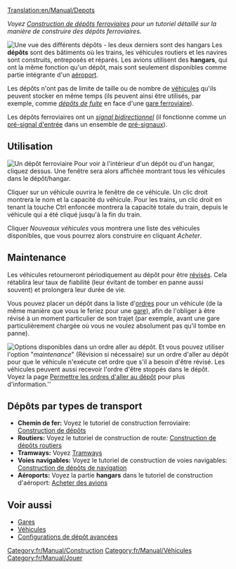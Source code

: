 [[Translation:en/Manual/Depots]]

''Voyez [[fr/Manual/Construction de dépôts|Construction de dépôts ferroviaires]] pour un tutoriel détaillé sur la manière de construire des dépôts ferroviaires.''

[[File:en/Manual/Depots.png|frame|left|Une vue des différents dépôts - les deux derniers sont des hangars]]
Les '''dépôts''' sont des bâtiments où les trains, les véhicules routiers et les navires sont construits, entreposés et réparés. Les avions utilisent des '''hangars''', qui ont la même fonction qu'un dépôt, mais sont seulement disponibles comme partie intégrante d'un [[fr/Manual/Aéroports|aéroport]].

Les dépôts n'ont pas de limite de taille ou de nombre de [[fr/Manual/Véhicules|véhicules]] qu'ils peuvent stocker en même temps (ils peuvent ainsi être utilisés, par exemple, comme [[fr/Manual/Gares ferroviaires#depots-d-evitement|''dépôts de fuite'']] en face d'une [[fr/Manual/Gares ferroviaires|gare ferroviaire]]).

Les dépôts ferroviaires ont un [[fr/Manual/Signaux#signaux-a-double-sens|''signal bidirectionnel'']] (il fonctionne comme un [[fr/Manual/Signaux#pre-signaux-d-entree|pré-signal d'entrée]] dans un ensemble de [[fr/Manual/Signaux#signaux-dependants|pré-signaux]]).

==Utilisation==
[[File:en/Manual/RailwayDepotWindow.png|frame|Un dépôt ferroviaire]]
Pour voir à l'intérieur d'un dépôt ou d'un hangar, cliquez dessus. Une fenêtre sera alors affichée montrant tous les véhicules dans le dépôt/hangar.

Cliquer sur un véhicule ouvrira le fenêtre de ce véhicule. Un clic droit montrera le nom et la capacité du véhicule. Pour les trains, un clic droit en tenant la touche Ctrl enfoncée montrera la capacité totale du train, depuis le véhicule qui a été cliqué jusqu'à la fin du train.

Cliquer ''Nouveaux véhicules'' vous montrera une liste des véhicules disponibles, que vous pourrez alors construire en cliquant ''Acheter''.

==Maintenance==
Les véhicules retourneront périodiquement au dépôt pour être [[fr/Manual/Maintenance|révisés]]. Cela rétablira leur taux de fiabilité (leur évitant de tomber en panne aussi souvent) et prolongera leur durée de vie.

Vous pouvez placer un dépôt dans la liste d'[[fr/Manual/Ordres|ordres]] pour un véhicule (de la même manière que vous le feriez pour une [[fr/Manual/Gares|gare]]), afin de l'obliger à être révisé à un moment particulier de son trajet (par exemple, avant une gare particulièrement chargée où vous ne voulez absolument pas qu'il tombe en panne).

[[File:en/Manual/Service-options.png|frame|right|Options disponibles dans un ordre ''aller au dépôt''.]]
Et vous pouvez utiliser l'option "''maintenance''" (Révision si nécessaire) sur un ordre d'aller au dépôt pour que le véhicule n'exécute cet ordre que s'il a besoin d'être révisé. Les véhicules peuvent aussi recevoir l'ordre d'être stoppés dans le dépôt. Voyez la page [[fr/Archive/Manual/Settings/Permettre les ordres d'aller au dépôt|Permettre les ordres d'aller au dépôt]] pour plus d'information.''{{en/-right}}

==Dépôts par types de transport==
*'''Chemin de fer:''' Voyez le tutoriel de construction ferroviaire: [[fr/Manual/Construction de dépôts|Construction de dépôts]]
*'''Routiers:''' Voyez le tutoriel de construction de route: [[fr/Manual/Construction de dépôts routiers|Construction de dépôts routiers]]
*'''Tramways:''' Voyez [[fr/Manual/Tramways|Tramways]]
*'''Voies navigables:''' Voyez le tutoriel  de construction de voies navigables: [[fr/Construction de dépôts de navigation|Construction de dépôts de navigation]]
*'''Aéroports:''' Voyez la partie '''hangars''' dans le tutoriel de construction d'aéroport: [[fr/Achat d'avion#acheter-un-avion|Acheter des avions]]

==Voir aussi==
*[[fr/Manual/Gares|Gares]]
*[[fr/Manual/Véhicules|Véhicules]]
*[[fr/Manual/Construction de dépôts#configurations-de-depot-avancees|Configurations de dépôt avancées]]

[[Category:fr/Manual/Construction]]
[[Category:fr/Manual/Véhicules]]
[[Category:fr/Manual/Jouer]]